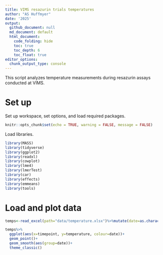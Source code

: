 ```yaml
---
title: VIMS resazurin trials temperatures 
author: "AS Huffmyer"
date: '2025'
output:
  github_document: null
  md_document: default
  html_document:
    code_folding: hide
    toc: true
    toc_depth: 6
    toc_float: true
editor_options: 
  chunk_output_type: console
---
```


This script analyzes temperature measurements during resazurin assays conducted at VIMS.     

# Set up 

Set up workspace, set options, and load required packages.    
```r
knitr::opts_chunk$set(echo = TRUE, warning = FALSE, message = FALSE)
```

Load libraries. 
```r
library(MASS) 
library(tidyverse)
library(ggplot2)
library(readxl)
library(cowplot)
library(lme4)
library(lmerTest)
library(car)
library(effects)
library(emmeans)
library(tools)
```

# Load and plot data 

```r
temps<-read_excel(path="data/temperature.xlsx")%>%mutate(date=as.character(date))

temps%>%
  ggplot(aes(x=timepoint, y=temperature, colour=date))+
  geom_point()+
  geom_smooth(aes(group=date))+
  theme_classic()
```




